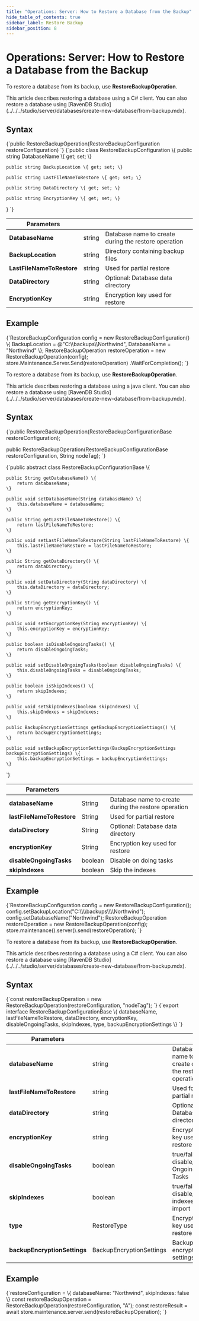 ---
title: "Operations: Server: How to Restore a Database from the Backup"
hide_table_of_contents: true
sidebar_label: Restore Backup
sidebar_position: 8
---




# Operations: Server: How to Restore a Database from the Backup
<LanguageSwitcher supportedLanguages={supportedLanguages} />
<LanguageContent language="csharp">


To restore a database from its backup, use **RestoreBackupOperation**. 

<Admonition type="note" title="">
This article describes restoring a database using a C# client. You can also restore a database using [RavenDB Studio](../../../studio/server/databases/create-new-database/from-backup.mdx).
</Admonition>

## Syntax

<TabItem value="restore_1" label="restore_1">
<CodeBlock language="csharp">
{`public RestoreBackupOperation(RestoreBackupConfiguration restoreConfiguration)
`}
</CodeBlock>
</TabItem>

<TabItem value="restore_2" label="restore_2">
<CodeBlock language="csharp">
{`public class RestoreBackupConfiguration
\{
    public string DatabaseName \{ get; set; \}

    public string BackupLocation \{ get; set; \}

    public string LastFileNameToRestore \{ get; set; \}

    public string DataDirectory \{ get; set; \}

    public string EncryptionKey \{ get; set; \}
\}
`}
</CodeBlock>
</TabItem>

| Parameters | | |
| ------------- | ------------- | ----- |
| **DatabaseName** | string | Database name to create during the restore operation |
| **BackupLocation** | string | Directory containing backup files |
| **LastFileNameToRestore** | string | Used for partial restore |
| **DataDirectory** | string | Optional: Database data directory |
| **EncryptionKey** | string | Encryption key used for restore |

## Example

<TabItem value="restore_3" label="restore_3">
<CodeBlock language="csharp">
{`RestoreBackupConfiguration config = new RestoreBackupConfiguration()
\{
    BackupLocation = @"C:\\backups\\Northwind",
    DatabaseName = "Northwind"
\};
RestoreBackupOperation restoreOperation = new RestoreBackupOperation(config);
store.Maintenance.Server.Send(restoreOperation)
    .WaitForCompletion();
`}
</CodeBlock>
</TabItem>


</LanguageContent>
<LanguageContent language="java">


To restore a database from its backup, use **RestoreBackupOperation**. 

<Admonition type="note" title="">
This article describes restoring a database using a java client. You can also restore a database using [RavenDB Studio](../../../studio/server/databases/create-new-database/from-backup.mdx).
</Admonition>

## Syntax

<TabItem value="constructor" label="constructor">
<CodeBlock language="java">
{`public RestoreBackupOperation(RestoreBackupConfigurationBase restoreConfiguration);

public RestoreBackupOperation(RestoreBackupConfigurationBase restoreConfiguration, String nodeTag);
`}
</CodeBlock>
</TabItem>

<TabItem value="get_set" label="get_set">
<CodeBlock language="java">
{`public abstract class RestoreBackupConfigurationBase \{


    public String getDatabaseName() \{
        return databaseName;
    \}

    public void setDatabaseName(String databaseName) \{
        this.databaseName = databaseName;
    \}

    public String getLastFileNameToRestore() \{
        return lastFileNameToRestore;
    \}

    public void setLastFileNameToRestore(String lastFileNameToRestore) \{
        this.lastFileNameToRestore = lastFileNameToRestore;
    \}

    public String getDataDirectory() \{
        return dataDirectory;
    \}

    public void setDataDirectory(String dataDirectory) \{
        this.dataDirectory = dataDirectory;
    \}

    public String getEncryptionKey() \{
        return encryptionKey;
    \}

    public void setEncryptionKey(String encryptionKey) \{
        this.encryptionKey = encryptionKey;
    \}

    public boolean isDisableOngoingTasks() \{
        return disableOngoingTasks;
    \}

    public void setDisableOngoingTasks(boolean disableOngoingTasks) \{
        this.disableOngoingTasks = disableOngoingTasks;
    \}

    public boolean isSkipIndexes() \{
        return skipIndexes;
    \}

    public void setSkipIndexes(boolean skipIndexes) \{
        this.skipIndexes = skipIndexes;
    \}

    public BackupEncryptionSettings getBackupEncryptionSettings() \{
        return backupEncryptionSettings;
    \}

    public void setBackupEncryptionSettings(BackupEncryptionSettings backupEncryptionSettings) \{
        this.backupEncryptionSettings = backupEncryptionSettings;
    \}
`}
</CodeBlock>
</TabItem>

| Parameters | | |
| ------------- | ------------- | ----- |
| **databaseName** | String | Database name to create during the restore operation |
| **lastFileNameToRestore** | String | Used for partial restore |
| **dataDirectory** | String | Optional: Database data directory |
| **encryptionKey** | String | Encryption key used for restore |
| **disableOngoingTasks** | boolean | Disable on doing tasks |
| **skipIndexes** | boolean | Skip the indexes|

## Example

<TabItem value="example_java" label="example_java">
<CodeBlock language="java">
{`RestoreBackupConfiguration config = new RestoreBackupConfiguration();
config.setBackupLocation("C:\\\\backups\\\\Northwind");
config.setDatabaseName("Northwind");
RestoreBackupOperation restoreOperation = new RestoreBackupOperation(config);
store.maintenance().server().send(restoreOperation);
`}
</CodeBlock>
</TabItem>


</LanguageContent>
<LanguageContent language="nodejs">


To restore a database from its backup, use **RestoreBackupOperation**. 

<Admonition type="note" title="">
This article describes restoring a database using a C# client. You can also restore a database using [RavenDB Studio](../../../studio/server/databases/create-new-database/from-backup.mdx).
</Admonition>

## Syntax

<TabItem value="restore_1" label="restore_1">
<CodeBlock language="js">
{`const restoreBackupOperation = new RestoreBackupOperation(restoreConfiguration, "nodeTag");
`}
</CodeBlock>
</TabItem>

<TabItem value="restore_2" label="restore_2">
<CodeBlock language="js">
{`export interface RestoreBackupConfigurationBase \{
    databaseName,
    lastFileNameToRestore,
    dataDirectory,
    encryptionKey,
    disableOngoingTasks,
    skipIndexes,
    type,
    backupEncryptionSettings
\}
`}
</CodeBlock>
</TabItem>

| Parameters | | |
| ------------- | ------------- | ----- |
| **databaseName** | string | Database name to create during the restore operation |
| **lastFileNameToRestore** | string | Used for partial restore |
| **dataDirectory** | string | Optional: Database data directory |
| **encryptionKey** | string | Encryption key used for restore |
| **disableOngoingTasks** | boolean | true/false to disable/enable Ongoing Tasks|
| **skipIndexes** | boolean | true/false to disable/enable indexes import|
| **type** | RestoreType | Encryption key used for restore |
| **backupEncryptionSettings** | BackupEncryptionSettings | Backup encryption settings |

## Example

<TabItem value="restore_3" label="restore_3">
<CodeBlock language="js">
{`restoreConfiguration = \{
    databaseName: "Northwind",
    skipIndexes: false
\}
const restoreBackupOperation = RestoreBackupOperation(restoreConfiguration, "A");
const restoreResult = await store.maintenance.server.send(restoreBackupOperation);
`}
</CodeBlock>
</TabItem>


</LanguageContent>

<!---
### Studio Articles
- [Create a Database : From Backup](../../../studio/server/databases/create-new-database/from-backup)
- [Create a Database : General Flow](../../../studio/server/databases/create-new-database/general-flow)
- [Create a Database : Encrypted](../../../studio/server/databases/create-new-database/encrypted)
- [The Backup Task](../../../studio/database/tasks/backup-task)

### Client Articles
- [Restore](../../../client-api/operations/maintenance/backup/restore)
- [What Is Smuggler](../../../client-api/smuggler/what-is-smuggler)
- [Backup](../../../client-api/operations/maintenance/backup/backup)

### Server Articles
- [Backup Overview](../../../server/ongoing-tasks/backup-overview)

### Migration Articles
- [Migration](../../../migration/server/data-migration)


-->